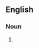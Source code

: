 {{also|after-shocks}}

==English==

===Noun===
{{head|en|noun form}}

# {{plural of|aftershock|lang=en}}